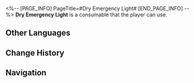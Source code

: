 <%-- [PAGE_INFO]
PageTitle=#Dry Emergency Light#
[END_PAGE_INFO] --%>
{{Consumable Infobox
|id          = 408412
|image       = Item Dry Emergency Light.png{{subst:void|<!--$UPLOAD:<<SpriteOutput/ItemFigures/408412.png>-<Item Dry Emergency Light.png>-<Consumable Icons>>-->}}
|type        = Energy Regen Consumables
|rarity      = 2
|effect      = Upon use, immediately recovers 3 Technique Points for the team.
|description = An emergency light from the outworld civilization of Insumousu. This small portable lamp requires no source of energy. Simply soak it in brine with 5% salt concentration and it will shine for hours. It is actually the luminescent fishing rod antennae on the dorsal fin of a Thalassa lightfish. In ancient Insumousu, only the bravest fishers dared to hunt these dreadful creatures. Now, however, these fish are being cultivated on an industrial scale.
|effectType  = 
|effectType2 = 
|effectType3 = 
|recipe      = 
|source1     = [[Procurement Point for Expired Parcels]]
|source2     = 
|source3     = 
}}
{{Description|''"Darling, I know you're trying to be romantic with this outworlder-style candle-lit dinner but... there's a shining fish head baring its teeth at me in the middle of the table. I don't think I can finish dinner..."''}}
'''Dry Emergency Light''' is a consumable that the player can use.

==Other Languages==
{{Other Languages
|en   = Dry Emergency Light
|zhs  = 干制应急灯
|zht  = 乾燥臨時燈具
|ja   = 乾燥型非常灯
|ko   = 건식 비상등
|es   = Luz seca de emergencia
|fr   = Lumière de secours
|ru   = Сушёный аварийный фонарик
|th   = Dry Emergency Light
|vi   = Đèn Khẩn Cấp Năng Lượng Tự Nhiên
|de   = Trockenes Notlicht
|id   = Dry Emergency Light
|pt   = Luz de Emergência Seca
}}

==Change History==
{{Change History|1.5}}

==Navigation==
{{Consumable Navbox}}